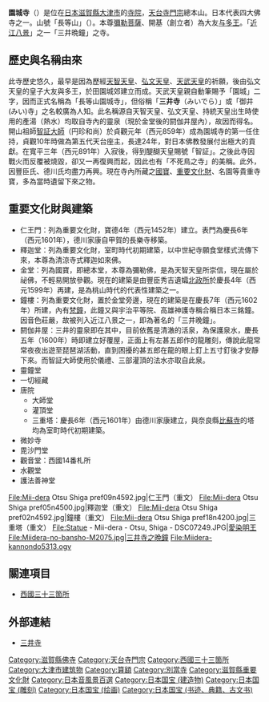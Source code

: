 {{日本寺院
| name = 園城寺
| img = File:Mii-dera Otsu Shiga pref01s5s4592.jpg
| img_capt = 金堂（國寶）
| image_width = 260
| nihongo = 園城寺
| hiragana = おんじょうじ
| romaji = Onjō-ji
| location = [[滋賀縣|滋賀縣]][[大津市|大津市]]園城寺町246
| sangou = 長等山
| section = [[天台寺門宗|天台寺門宗]]總本山
| god = [[彌勒菩薩|彌勒菩薩]]
| found_year = 7世紀
| founder = 大友[[与多王|与多王]]（開基）
| official_name = 
| alias = 
| struct = 
| title = [[西國三十三箇所|西國三十三箇所]]14番<br/>[[西國藥師四十九靈場|西國藥師四十九靈場]]48番（別所・水觀寺）<br />近江三十三觀音5番
| cultural_collection = 金堂、絹本著色不動明王像（黃不動） 他（國寶）<br />梵鐘 他（重要文化財）
}}
'''園城寺'''（{{lang-ja|園城寺}}）是位在[[日本|日本]][[滋賀縣|滋賀縣]][[大津市|大津市]]的[[寺院|寺院]]，[[天台寺門宗|天台寺門宗]]總本山。日本代表四大佛寺之一。山號「長等山」（{{lang|ja|ながらさん}}）。本尊[[彌勒菩薩|彌勒菩薩]]、開基（創立者）為大友[[与多王|与多王]]。「[[近江八景|近江八景]]」之一「三井晩鐘」之寺。

== 歷史與名稱由來==
此寺歷史悠久，最早是因為歷經[[天智天皇|天智天皇]]、[[弘文天皇|弘文天皇]]、[[天武天皇|天武天皇]]的祈願，後由弘文天皇的皇子大友與多王，於田園城郊建立而成。天武天皇親自動筆賜予「園城」二字，因而正式名稱為「長等山園城寺」，但俗稱「'''三井寺'''（みいでら）」或「御井(みい)寺」之名較廣為人知。此名稱源自天智天皇、弘文天皇、持統天皇出生時使用的產湯（熱水）均取自寺內的靈泉（現於金堂後的閼伽井屋內），故因而得名。開山祖師[[智証大師|智証大師]]（円珍和尚）於貞觀元年（西元859年）成為園城寺的第一任住持，貞觀10年時做為第五代天台座主，長達24年，對日本佛教發展付出極大的貢獻。在寬平三年（西元891年）入寂後，得到醍醐天皇賜號「智証」。之後此寺因戰火而反覆被燒毀，卻又一再復興而起，因此也有「不死鳥之寺」的美稱。此外，因豐臣氏、德川氏均盡力再興。現在寺內所藏之[[日本國寶|國寶]]、[[重要文化財|重要文化財]]、名園等貴重寺寶，多為當時遺留下來之物。

== 重要文化財與建築 ==
*仁王門：列為重要文化財，寶德4年（西元1452年）建立。表門為慶長6年（西元1601年），德川家康自甲賀的長樂寺移築。
*釋迦堂：列為重要文化財，室町時代初期建築，以中世紀寺願食堂樣式流傳下來，本尊為清涼寺式釋迦如來佛。
*金堂：列為國寶，即總本堂，本尊為彌勒佛，是為天智天皇所崇信，現在屬於祕佛，不輕易開放參觀。現在的建築是由豐臣秀吉遺孀[[高台院|北政所]]於慶長4年（西元1599年）再建，是為桃山時代的代表性建築之一。
*鐘樓：列為重要文化財，置於金堂旁邊，現在的建築是在慶長7年（西元1602年）所建，內有[[梵鐘|梵鐘]]，此鐘又與宇治平等院、高雄神護寺稱合稱日本三銘鐘。因音色莊嚴，故被列入近江八景之一，即為著名的「三井晚鐘」。
*閼伽井屋：三井的靈泉即在其中，目前依舊是清澈的活泉，為保護泉水，慶長五年（1600年）時即建立好覆屋，正面上有左甚五郎作的龍雕刻，傳說此龍常常夜夜出遊至琵琶湖活動，直到困擾的甚五郎在龍的眼上釘上五寸釘後才安靜下來。而智証大師使用於儀禮、三部灌頂的法水亦取自此泉。
*靈鐘堂
*一切經藏
*唐院
**大師堂
**灌頂堂
**三重塔：慶長6年（西元1601年）由德川家康建立，與奈良縣[[比蘇寺|比蘇寺]]的塔均為室町時代初期建築。
*微妙寺
*毘沙門堂
*觀音堂：西國14番札所
*水觀堂
*護法善神堂

<gallery>
File:Mii-dera Otsu Shiga pref09n4592.jpg|仁王門（重文）
File:Mii-dera Otsu Shiga pref05n4500.jpg|釋迦堂（重文）
File:Mii-dera Otsu Shiga pref02n4592.jpg|鐘樓（重文）
File:Mii-dera Otsu Shiga pref18n4200.jpg|三重塔（重文）
File:Statue - Mii-dera - Otsu, Shiga - DSC07249.JPG|[[愛染明王|愛染明王]]
File:Miidera-no-bansho-M2075.jpg|三井寺之晩鐘
File:Miidera-kannondo5313.ogv
</gallery>

== 關連項目 ==
*[[西國三十三箇所|西國三十三箇所]]

== 外部連結 ==
{{Commonscat|Mii-dera}}
* [http://www.shiga-miidera.or.jp/ 三井寺] {{Wayback|url=http://www.shiga-miidera.or.jp/ |date=20201209092932 }}

{{DEFAULTSORT:Miidera}}
[[Category:滋賀縣佛寺|Category:滋賀縣佛寺]]
[[Category:天台寺門宗|Category:天台寺門宗]]
[[Category:西國三十三箇所|Category:西國三十三箇所]]
[[Category:大津市建筑物|Category:大津市建筑物]]
[[Category:算額|Category:算額]]
[[Category:別當寺|Category:別當寺]]
[[Category:滋賀縣重要文化財|Category:滋賀縣重要文化財]]
[[Category:日本音風景百選|Category:日本音風景百選]]
[[Category:日本国宝_(建造物)|Category:日本国宝 (建造物)]]
[[Category:日本国宝_(雕刻)|Category:日本国宝 (雕刻)]]
[[Category:日本国宝_(绘画)|Category:日本国宝 (绘画)]]
[[Category:日本国宝_(书迹、典籍、古文书)|Category:日本国宝 (书迹、典籍、古文书)]]